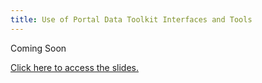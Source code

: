 ```yaml
---
title: Use of Portal Data Toolkit Interfaces and Tools
---
```

Coming Soon

[Click here to access the slides.]()